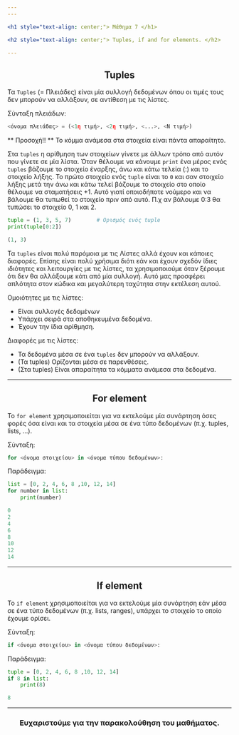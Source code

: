 ```yaml
---
---

<h1 style="text-align: center;"> Μάθημα 7 </h1>

<h2 style="text-align: center;"> Tuples, if and for elements. </h2>

---
```


<h2 style="text-align: center;"> Tuples </h2>

Τα ```Tuples``` (= Πλειάδες) είναι μία συλλογή δεδομένων όπου οι τιμές τους δεν μπορούν να αλλάξουν, σε αντίθεση με τις λίστες.

Σύνταξη πλειάδων:
```python
<όνομα πλειάδας> = (<1η τιμή>, <2η τιμή>, <...>, <Ν τιμή>)
```

** Προσοχή!! ** Το κόμμα ανάμεσα στα στοιχεία είναι πάντα απαραίτητο.

Στα ```tuples``` η αρίθμηση των στοιχείων γίνετε με άλλων τρόπο από αυτόν που γίνετε σε μία λίστα. 
Όταν θέλουμε να κάνουμε ```print``` ένα μέρος ενός ```tuples``` βάζουμε το στοιχείο έναρξης, άνω και κάτω τελεία (:) και το στοιχείο λήξης. Το πρώτο στοιχείο ενός ```tuple``` είναι το ```0``` και σαν στοιχείο λήξης μετά την άνω και κάτω τελεί βάζουμε το στοιχείο στο οποίο θέλουμε να σταματήσεις +1. Αυτό γιατί οποιοδήποτε νούμερο και να βάλουμε θα τυπωθεί το στοιχείο πριν από αυτό. Π.χ αν βάλουμε 0:3 θα τυπώσει το στοιχείο 0, 1 και 2.

```python
tuple = (1, 3, 5, 7)        # Ορισμός ενός tuple
print(tuple[0:2])

(1, 3)
```

Τα ```tuples``` είναι πολύ παρόμοια με τις Λίστες αλλά έχουν και κάποιες διαφορές. Επίσης είναι πολύ χρήσιμα διότι εάν και έχουν σχεδόν ίδιες ιδιότητες και λειτουργίες με τις λίστες, τα χρησιμοποιούμε όταν ξέρουμε ότι δεν θα αλλάξουμε κάτι από μία συλλογή. Αυτό μας προσφέρει απλότητα στον κώδικα και μεγαλύτερη ταχύτητα στην εκτέλεση αυτού.

Ομοιότητες με τις λίστες:
* Είναι συλλογές δεδομένων
* Υπάρχει σειρά στα αποθηκευμένα δεδομένα.
* Έχουν την ίδια αρίθμηση.

Διαφορές με τις λίστες:
* Τα δεδομένα μέσα σε ένα ```tuples``` δεν μπορούν να αλλάξουν.
* (Τα tuples) Ορίζονται μέσα σε παρενθέσεις.
* (Στα tuples) Είναι απαραίτητα τα κόμματα ανάμεσα στα δεδομένα.

---

<h2 style="text-align: center;"> For element </h2>

To ```for element``` χρησιμοποιείται για να εκτελούμε μία συνάρτηση όσες φορές όσα είναι και τα στοιχεία μέσα σε ένα τύπο δεδομένων (π.χ. tuples, lists, ...).

Σύνταξη:
```python
for <όνομα στοιχείου> in <όνομα τύπου δεδομένων>:

```

Παράδειγμα:
```python
list = [0, 2, 4, 6, 8 ,10, 12, 14]
for number in list:
    print(number)

0
2
4
6
8
10
12
14
```

---

<h2 style="text-align: center;"> If element </h2>

To ```if element``` χρησιμοποιείται για να εκτελούμε μία συνάρτηση εάν μέσα σε ένα τύπο δεδομένων (π.χ. lists, ranges), υπάρχει το στοιχείο το οποίο έχουμε ορίσει.

Σύνταξη:
```python
if <όνομα στοιχείου> in <όνομα τύπου δεδομένων>:

```

Παράδειγμα:
```python
tuple = [0, 2, 4, 6, 8 ,10, 12, 14]
if 8 in list:
    print(8)

8
```

---

<h3 style="text-align: center;"> Ευχαριστούμε για την παρακολούθηση του μαθήματος. </h3>